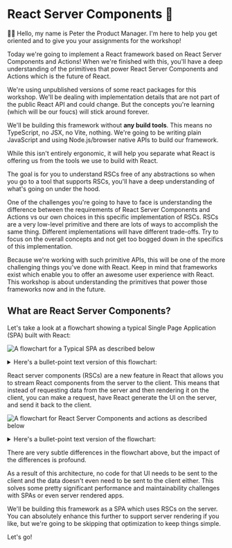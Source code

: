 # React Server Components 🤹

👨‍💼 Hello, my name is Peter the Product Manager. I'm here to help you get
oriented and to give you your assignments for the workshop!

Today we're going to implement a React framework based on React Server
Components and Actions! When we're finished with this, you'll have a deep
understanding of the primitives that power React Server Components and Actions
which is the future of React.

<callout-danger>
	We're using unpublished versions of some react packages for this workshop.
	We'll be dealing with implementation details that are not part of the public
	React API and could change. But the concepts you're learning (which will be
	our foucs) will stick around forever.
</callout-danger>

We'll be building this framework without **any build tools**. This means no
TypeScript, no JSX, no Vite, nothing. We're going to be writing plain JavaScript
and using Node.js/browser native APIs to build our framework.

While this isn't entirely ergonomic, it will help you separate what React is
offering us from the tools we use to build with React.

The goal is for you to understand RSCs free of any abstractions so when you go
to a tool that supports RSCs, you'll have a deep understanding of what's going
on under the hood.

<callout-danger>
	One of the challenges you're going to have to face is understanding the
	difference between the requirements of React Server Components and Actions vs
	our own choices in this specific implementation of RSCs. RSCs are a very
	low-level primitive and there are lots of ways to accomplish the same thing.
	Different implementations will have different trade-offs. Try to focus on the
	overall concepts and not get too bogged down in the specifics of this
	implementation.
</callout-danger>

Because we're working with such primitive APIs, this will be one of the more
challenging things you've done with React. Keep in mind that frameworks exist
which enable you to offer an awesome user experience with React. This workshop
is about understanding the primitives that power those frameworks now and in the
future.

## What are React Server Components?

Let's take a look at a flowchart showing a typical Single Page Application (SPA)
built with React:

![A flowchart for a Typical SPA as described below](/img/spa.png)

<details>
<summary>Here's a bullet-point text version of this flowchart:</summary>

- User goes to site

  - Browser requests document
    - Server responds with document
      - Browser renders loading spinner
  - Browser requests client code
    - Server responds with client code
      - Browser updates UI components
  - Browser requests data
    - Server generates data response
      - Browser sends JSON
        - Browser updates UI with JSON data

- User triggers state change (i.e., route change)

  - Browser renders pending UI
  - Browser requests new data
    - Server generates data response
      - Browser sends JSON
        - Browser updates UI with JSON data

- User triggers action (i.e., form submission)
  - Browser renders pending UI
  - Browser makes POST request
    - Server performs action with POST body
      - Browser sends JSON
        - Browser updates UI with JSON data

</details>

React server components (RSCs) are a new feature in React that allows you to
stream React components from the server to the client. This means that instead
of requesting data from the server and then rendering it on the client, you can
make a request, have React generate the UI on the server, and send it back to
the client.

![A flowchart for React Server Components and actions as described below](/img/super-simple-rsc.png)

<details>
<summary>Here's a bullet-point text version of the flowchart:</summary>

- User goes to site

  - Browser requests document
    - Server responds with document
      - Browser renders Suspense fallback
  - Browser requests JSX payload
    - Server generates Serialized JSX with `react-server-dom-esm/server.renderToPipeableStream`
      - Server streams Serialized JSX
        - Browser renders streamed UI with `react-server-dom-esm/client.createFromFetch`
          - Browser requests client component code
            - Server responds with client component code
              - Browser hydrates client components

- User triggers state change (i.e., route change) NOTE: This only applies once
  data starts streaming. Until then, state transitions act like a typical SPA.

  - Browser renders pending UI with `startTransition`
  - Browser requests JSX payload
    - Server generates Serialized JSX with `react-server-dom-esm/server.renderToPipeableStream`
      - Server streams Serialized JSX
        - Browser updates streamed UI with `react-server-dom-esm/client.createFromFetch`

- User triggers action (i.e., form submission)
  - Browser renders pending UI with `useActionState`
  - Browser makes POST (via `callServer`)
    - Server determines action and call with parsed request body
      - Server streams Serialized JSX and action return value
        - Browser updates streamed UI with `react-server-dom-esm/client.createFromFetch`

</details>

There are very subtle differences in the flowchart above, but the impact of the
differences is profound.

As a result of this architecture, no code for that UI needs to be sent to the
client and the data doesn't even need to be sent to the client either. This
solves some pretty significant performance and maintainability challenges with
SPAs or even server rendered apps.

<callout-info>
	We'll be building this framework as a SPA which uses RSCs on the server. You
	can absolutely enhance this further to support server rendering if you like,
	but we're going to be skipping that optimization to keep things simple.
</callout-info>

Let's go!
